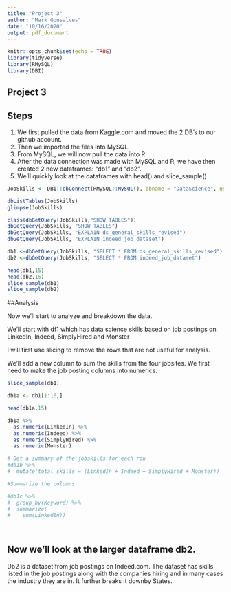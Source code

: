 ```yaml
---
title: "Project 3"
author: "Mark Gonsalves"
date: "10/16/2020"
output: pdf_document
---
```


```r
knitr::opts_chunk$set(echo = TRUE)
library(tidyverse)
library(RMySQL)
library(DBI)
```

## Project 3



## Steps
1) We first pulled the data from Kaggle.com and moved the 2 DB's to our github account.
2) Then we imported the files into MySQL.  
3) From MySQL, we will now pull the data into R.
4) After the data connection was made with MySQL and R, we have then created 2 new dataframes: "db1" and "db2".
5) We'll quickly look at the dataframes with head() and slice_sample()


```r
JobSkills <- DBI::dbConnect(RMySQL::MySQL(), dbname = "DataScience", user="root", port=3306, host='localhost', password="1dodger1")

dbListTables(JobSkills)
glimpse(JobSkills)

class(dbGetQuery(JobSkills,"SHOW TABLES"))
dbGetQuery(JobSkills, "SHOW TABLES")
dbGetQuery(JobSkills, "EXPLAIN ds_general_skills_revised")
dbGetQuery(JobSkills, "EXPLAIN indeed_job_dataset")

db1 <-dbGetQuery(JobSkills, "SELECT * FROM ds_general_skills_revised")
db2 <-dbGetQuery(JobSkills, "SELECT * FROM indeed_job_dataset")

head(db1,15)
head(db2,15)
slice_sample(db1)
slice_sample(db2)

```

##Analysis

Now we'll start to analyze and breakdown the data.

We'll start with df1 which has data science skills based on job postings on LinkedIn, Indeed, SimplyHired and Monster

I will first use slicing to remove the rows that are not useful for analysis.

We'll add a new column to sum the skills from the four jobsites.
We first need to make the job posting columns into numerics.



```r
slice_sample(db1)

db1a <- db1[1:16,]

head(db1a,15)

db1a %>%
  as.numeric(LinkedIn) %>%
  as.numeric(Indeed) %>%
  as.numeric(SimplyHired) %>%
  as.numeric(Monster)

# Get a summary of the jobskills for each row
#db1b %>%
#  mutate(total_skills = (LinkedIn + Indeed + SimplyHired + Monster))

#Summarize the columns

#db1c %>%
#  group_by(Keyword) %>%
#  summarize(
#    sum(LinkedIn))
    
  


```

## Now we'll look at the larger dataframe db2.

Db2 is a dataset from job postings on Indeed.com.  The dataset has skills listed in the job postings along with the companies hiring and in many cases the industry they are in.  It further breaks it downby States.


